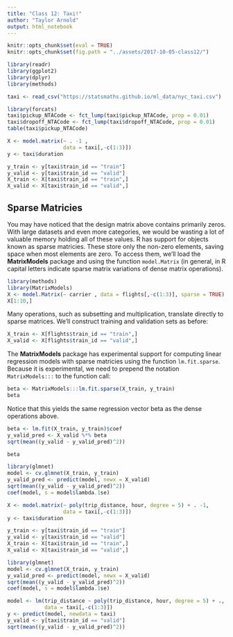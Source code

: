 ```yaml
---
title: "Class 12: Taxi!"
author: "Taylor Arnold"
output: html_notebook
---
```


```r
knitr::opts_chunk$set(eval = TRUE)
knitr::opts_chunk$set(fig.path = "../assets/2017-10-05-class12/")
```

```r
library(readr)
library(ggplot2)
library(dplyr)
library(methods)
```



```r
taxi <- read_csv("https://statsmaths.github.io/ml_data/nyc_taxi.csv")
```


```r
library(forcats)
taxi$pickup_NTACode <- fct_lump(taxi$pickup_NTACode, prop = 0.01)
taxi$dropoff_NTACode <- fct_lump(taxi$dropoff_NTACode, prop = 0.01)
table(taxi$pickup_NTACode)
```

```r
X <- model.matrix(~ . -1 ,
                  data = taxi[,-c(1:3)])
y <- taxi$duration

y_train <- y[taxi$train_id == "train"]
y_valid <- y[taxi$train_id == "valid"]
X_train <- X[taxi$train_id == "train",]
X_valid <- X[taxi$train_id == "valid",]
```



## Sparse Matricies

You may have noticed that the design matrix above contains
primarily zeros. With large datasets and even more categories,
we would be wasting a lot of valuable memory holding all of
these values. R has support for objects known as sparse
matricies. These store only the non-zero elements, saving
space when most elements are zero. To access them, we'll load
the **MatrixModels** package and using the function `model.Matrix`
(in general, in R capital letters indicate sparse matrix
variations of dense matrix operations).

```r
library(methods)
library(MatrixModels)
X <- model.Matrix(~ carrier , data = flights[,-c(1:3)], sparse = TRUE)
X[1:10,]
```

Many operations, such as subsetting and multiplication, translate
directly to sparse matrices. We'll construct training and validation
sets as before:

```r
X_train <- X[flights$train_id == "train",]
X_valid <- X[flights$train_id == "valid",]
```

The **MatrixModels** package has experimental support for computing
linear regression models with sparse matricies using the function
`lm.fit.sparse`. Because it is experimental, we need to prepend the
notation `MatrixModels:::` to the function call:

```r
beta <- MatrixModels:::lm.fit.sparse(X_train, y_train)
beta
```

Notice that this yields the same regression vector beta as the dense
operations above.




```r
beta <- lm.fit(X_train, y_train)$coef
y_valid_pred <- X_valid %*% beta
sqrt(mean((y_valid - y_valid_pred)^2))
```

```r
beta
```

```r
library(glmnet)
model <- cv.glmnet(X_train, y_train)
y_valid_pred <- predict(model, newx = X_valid)
sqrt(mean((y_valid - y_valid_pred)^2))
coef(model, s = model$lambda.1se)
```

```r
X <- model.matrix(~ poly(trip_distance, hour, degree = 5) + . -1,
                  data = taxi[,-c(1:3)])
y <- taxi$duration

y_train <- y[taxi$train_id == "train"]
y_valid <- y[taxi$train_id == "valid"]
X_train <- X[taxi$train_id == "train",]
X_valid <- X[taxi$train_id == "valid",]
```

```r
library(glmnet)
model <- cv.glmnet(X_train, y_train)
y_valid_pred <- predict(model, newx = X_valid)
sqrt(mean((y_valid - y_valid_pred)^2))
coef(model, s = model$lambda.1se)
```

```r
model <- lm(trip_distance ~ poly(trip_distance, hour, degree = 5) + .,
            data = taxi[,-c(1:3)])
y <- predict(model, newdata = taxi)
y_valid <- y[taxi$train_id == "valid"]
sqrt(mean((y_valid - y_valid_pred)^2))
```



